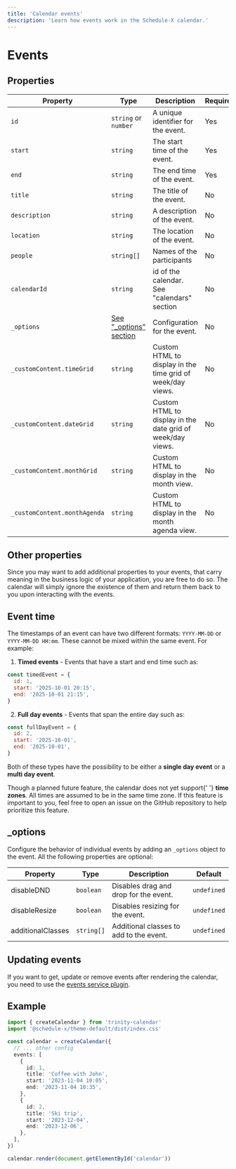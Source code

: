 ```yaml
---
title: 'Calendar events'
description: 'Learn how events work in the Schedule-X calendar.'
---
```


# Events

## Properties

| Property                     | Type                                                      | Description                                                | Required |
|------------------------------|-----------------------------------------------------------|------------------------------------------------------------|----------|
| `id`                         | `string` or `number`                                      | A unique identifier for the event.                         | Yes      |
| `start`                      | `string`                                                  | The start time of the event.                               | Yes      |
| `end`                        | `string`                                                  | The end time of the event.                                 | Yes      |
| `title`                      | `string`                                                  | The title of the event.                                    | No       |
| `description`                | `string`                                                  | A description of the event.                                | No       |
| `location`                   | `string`                                                  | The location of the event.                                 | No       |
| `people`                     | `string[]`                                                | Names of the participants                                  | No       |
| `calendarId`                 | `string`                                                  | id of the calendar. See "calendars" section                | No       |
| `_options`                   | [See "_options" section](/docs/calendar/events/#_options) | Configuration for the event.                               | No       |
| `_customContent.timeGrid`    | `string`                                                  | Custom HTML to display in the time grid of week/day views. | No       |
| `_customContent.dateGrid`    | `string`                                                  | Custom HTML to display in the date grid of week/day views. | No       |
| `_customContent.monthGrid`   | `string`                                                  | Custom HTML to display in the month view.                  | No       |
| `_customContent.monthAgenda` | `string`                                                  | Custom HTML to display in the month agenda view.           | No       |

## Other properties

Since you may want to add additional properties to your events, that carry meaning in the business logic of your
application, you are free to do so. The calendar will simply ignore the existence of them and return them back to
you upon interacting with the events.

## Event time

The timestamps of an event can have two different formats: `YYYY-MM-DD` or `YYYY-MM-DD HH:mm`. These cannot be mixed
within the same event. For example:

1. **Timed events** - Events that have a start and end time such as:

```js
const timedEvent = {
  id: 1,
  start: '2025-10-01 20:15',
  end: '2025-10-01 21:15',
}
```

2. **Full day events** - Events that span the entire day such as:

```js
const fullDayEvent = {
  id: 2,
  start: '2025-10-01',
  end: '2025-10-01',
}
```

Both of these types have the possibility to be either a **single day event** or a **multi day event**.


<Callout type="info">
  Though a planned future feature, the calendar does not yet support{' '}
  <b>time zones</b>. All times are assumed to be in the same time zone. If this
  feature is important to you, feel free to open an issue on the GitHub
  repository to help prioritize this feature.
</Callout>

## _options

Configure the behavior of individual events by adding an `_options` object to the event. All the following
properties are optional:

| Property          | Type       | Description                             | Default     |
|-------------------|------------|-----------------------------------------|-------------|
| disableDND        | `boolean`  | Disables drag and drop for the event.   | `undefined` |
| disableResize     | `boolean`  | Disables resizing for the event.        | `undefined` |
| additionalClasses | `string[]` | Additional classes to add to the event. | `undefined` |


## Updating events

If you want to get, update or remove events after rendering the calendar, you need to use the [events service plugin](/docs/calendar/plugins/events-service).

## Example

```ts
import { createCalendar } from 'trinity-calendar'
import '@schedule-x/theme-default/dist/index.css'

const calendar = createCalendar({
  // ... other config
  events: [
    {
      id: 1,
      title: 'Coffee with John',
      start: '2023-11-04 10:05',
      end: '2023-11-04 10:35',
    },
    {
      id: 2,
      title: 'Ski trip',
      start: '2023-12-04',
      end: '2023-12-06',
    },
  ],
})

calendar.render(document.getElementById('calendar'))
```
